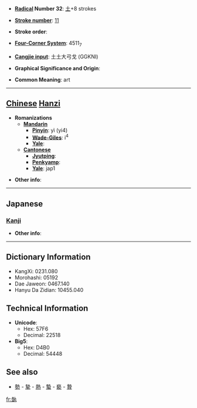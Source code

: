 * '''[[Wiktionary:Chinese radical index| Radical]] Number 32''': [[Wiktionary:Chinese radical index 土|土]]+8 strokes

* '''[[Wiktionary:Chinese total strokes index|Stroke number]]''': [[Wiktionary:Chinese total strokes index 11|11]]

* '''Stroke order''': 

* '''[[Wiktionary:Chinese four corner index|Four-Corner System]]''': 4511<sub>7</sub>

* '''[[Wiktionary:Chinese Cangjie index|Cangjie input]]''': 土土大弓戈 (GGKNI)

* '''Graphical Significance and Origin''': 

* '''Common Meaning''': art

----

== [[Chinese]] [[Hanzi]] ==

* '''Romanizations'''
** '''[[Mandarin]]'''
*** '''[[Pinyin]]''': yì (yi4)
*** '''[[Wade-Giles]]''': i<sup>4</sup>
*** '''[[Yale]]''': 
** '''[[Cantonese]]'''
*** '''[[Jyutping]]''':
*** '''[[Penkyamp]]''': 
*** '''[[Yale]]''': jap1

* '''Other info''': 

----

==Japanese==
===[[Kanji]]===
{{kanji|on readings=[[げい]] (gei), [[せい]] (sei)
|kun readings=[[うえる]] (ueru), [[わざ]] (waza), [[いきほひ]] (ikihohi)
}}

* '''Other info''':  

----

== Dictionary Information ==

* KangXi: 0231.080
* Morohashi: 05192
* Dae Jaweon: 0467.140
* Hanyu Da Zidian: 10455.040

== Technical Information ==

* '''Unicode''':
** Hex: 57F6
** Decimal: 22518
* '''Big5''':
** Hex: D4B0
** Decimal: 54448

==See also==
*[[勢]] - [[摯]] - [[熱]] - [[蟄]] - [[褻]] - [[贄]]

[[fr:埶]]